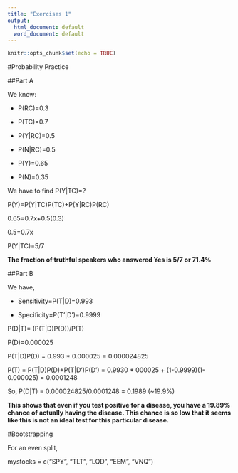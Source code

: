 ---
title: "Exercises 1"
output:
  html_document: default
  word_document: default
---
```{r}
knitr::opts_chunk$set(echo = TRUE)
```
#Probability Practice 

##Part A 

We know:

* P(RC)=0.3

* P(TC)=0.7

* P(Y|RC)=0.5

* P(N|RC)=0.5

* P(Y)=0.65

* P(N)=0.35

We have to find P(Y|TC)=?

P(Y)=P(Y|TC)P(TC)+P(Y|RC)P(RC)

0.65=0.7x+0.5(0.3)

0.5=0.7x

P(Y|TC)=5/7

**The fraction of truthful speakers who answered Yes is 5/7 or 71.4%**


##Part B

We have,

* Sensitivity=P(T|D)=0.993

* Specificity=P(T'|D')=0.9999

P(D|T)= (P(T|D)P(D))/P(T)

P(D)=0.000025

P(T|D)P(D) = 0.993 * 0.000025
           = 0.000024825

P(T) = P(T|D)P(D)+P(T|D')P(D')
     = 0.9930 * 000025 + (1-0.9999)(1-0.000025)
     = 0.0001248

So, P(D|T) = 0.000024825/0.0001248
           = 0.1989  (~19.9%)

**This shows that even if you test positive for a disease, you have a 19.89% chance of actually having the disease. This chance is so low that it seems like this is not an ideal test for this particular disease.**


#Bootstrapping

For an even split,

mystocks = c("SPY", "TLT", "LQD", "EEM", "VNQ")
